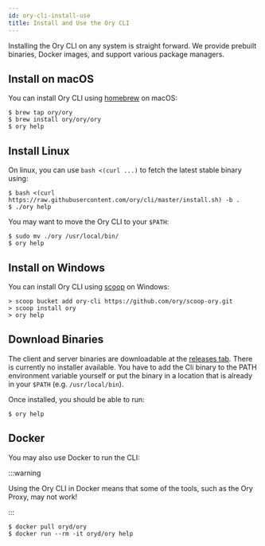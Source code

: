 ```yaml
---
id: ory-cli-install-use
title: Install and Use the Ory CLI
---
```


Installing the Ory CLI on any system is straight forward. We provide prebuilt
binaries, Docker images, and support various package managers.

## Install on macOS

You can install Ory CLI using [homebrew](https://brew.sh/) on macOS:

```shell
$ brew tap ory/ory
$ brew install ory/ory/ory
$ ory help
```

## Install Linux

On linux, you can use `bash <(curl ...)` to fetch the latest stable binary
using:

```shell
$ bash <(curl https://raw.githubusercontent.com/ory/cli/master/install.sh) -b .
$ ./ory help
```

You may want to move the Ory CLI to your `$PATH`:

```shell
$ sudo mv ./ory /usr/local/bin/
$ ory help
```

## Install on Windows

You can install Ory CLI using [scoop](https://scoop.sh) on Windows:

```shell
> scoop bucket add ory-cli https://github.com/ory/scoop-ory.git
> scoop install ory
> ory help
```

## Download Binaries

The client and server binaries are downloadable at the
[releases tab](https://github.com/ory/cli/releases). There is currently no
installer available. You have to add the Cli binary to the PATH environment
variable yourself or put the binary in a location that is already in your
`$PATH` (e.g. `/usr/local/bin`).

Once installed, you should be able to run:

```shell
$ ory help
```

## Docker

You may also use Docker to run the CLI:

:::warning

Using the Ory CLI in Docker means that some of the tools, such as the Ory Proxy,
may not work!

:::

```shell
$ docker pull oryd/ory
$ docker run --rm -it oryd/ory help
```

